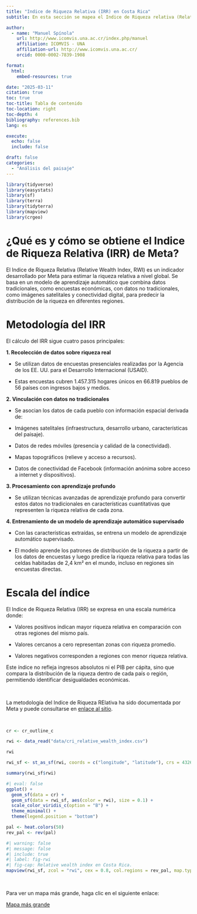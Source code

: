 ```yaml
---
title: "Indice de Riqueza Relativa (IRR) en Costa Rica"
subtitle: En esta sección se mapea el Indice de Riqueza relativa (Relative Wealth Index) en Costa Rica

author:
  - name: "Manuel Spínola"
    url: http://www.icomvis.una.ac.cr/index.php/manuel
    affiliation: ICOMVIS - UNA
    affiliation-url: http://www.icomvis.una.ac.cr/
    orcid: 0000-0002-7839-1908

format:
  html:
    embed-resources: true

date: "2025-03-11"
citation: true
toc: true
toc-title: Tabla de contenido
toc-location: right
toc-depth: 4
bibliography: references.bib
lang: es

execute: 
  echo: false
  include: false

draft: false
categories:
  - "Análisis del paisaje"
---
```


```r
library(tidyverse)
library(easystats)
library(sf)
library(terra)
library(tidyterra)
library(mapview)
library(crgeo)
```

# ¿Qué es y cómo se obtiene el Indice de Riqueza Relativa (IRR) de Meta?

El Indice de Riqueza Relativa (Relative Wealth Index, RWI) es un indicador desarrollado por Meta para estimar la riqueza relativa a nivel global. Se basa en un modelo de aprendizaje automático que combina datos tradicionales, como encuestas económicas, con datos no tradicionales, como imágenes satelitales y conectividad digital, para predecir la distribución de la riqueza en diferentes regiones.

# Metodología del IRR

El cálculo del IRR sigue cuatro pasos principales:

**1. Recolección de datos sobre riqueza real**

-   Se utilizan datos de encuestas presenciales realizadas por la Agencia de los EE. UU. para el Desarrollo Internacional (USAID).

-   Estas encuestas cubren 1.457.315 hogares únicos en 66.819 pueblos de 56 países con ingresos bajos y medios.

**2. Vinculación con datos no tradicionales**

-   Se asocian los datos de cada pueblo con información espacial derivada de:

-   Imágenes satelitales (infraestructura, desarrollo urbano, características del paisaje).

-   Datos de redes móviles (presencia y calidad de la conectividad).

-   Mapas topográficos (relieve y acceso a recursos).

-   Datos de conectividad de Facebook (información anónima sobre acceso a internet y dispositivos).

**3. Procesamiento con aprendizaje profundo**

-   Se utilizan técnicas avanzadas de aprendizaje profundo para convertir estos datos no tradicionales en características cuantitativas que representen la riqueza relativa de cada zona.

**4. Entrenamiento de un modelo de aprendizaje automático supervisado**

-   Con las características extraídas, se entrena un modelo de aprendizaje automático supervisado.

-   El modelo aprende los patrones de distribución de la riqueza a partir de los datos de encuestas y luego predice la riqueza relativa para todas las celdas habitadas de 2,4 km² en el mundo, incluso en regiones sin encuestas directas.

# Escala del índice

El Indice de Riqueza Relativa (IRR) se expresa en una escala numérica donde:

-   Valores positivos indican mayor riqueza relativa en comparación con otras regiones del mismo país.

-   Valores cercanos a cero representan zonas con riqueza promedio.

-   Valores negativos corresponden a regiones con menor riqueza relativa.

Este índice no refleja ingresos absolutos ni el PIB per cápita, sino que compara la distribución de la riqueza dentro de cada país o región, permitiendo identificar desigualdades económicas.

\

La metodología del Indice de Riqueza RElativa ha sido documentada por Meta y puede consultarse en [enlace al sitio](https://dataforgood.facebook.com/dfg/tools/relative-wealth-index#accessdata).

\

```r
cr <- cr_outline_c
```

```r
rwi <- data_read("data/cri_relative_wealth_index.csv")
```

```r
rwi
```

```r
rwi_sf <- st_as_sf(rwi, coords = c("longitude", "latitude"), crs = 4326) 
```

```r
summary(rwi_sf$rwi)
```

```r
#| eval: false
ggplot() +
  geom_sf(data = cr) +
  geom_sf(data = rwi_sf, aes(color = rwi), size = 0.1) +
  scale_color_viridis_c(option = "B") +
  theme_minimal() +
  theme(legend.position = "bottom")
```

```r
pal <- heat.colors(50)
rev_pal <- rev(pal)
```

```r
#| warning: false
#| message: false
#| include: true
#| label: fig-rwi
#| fig-cap: Relative wealth index en Costa Rica.
mapview(rwi_sf, zcol = "rwi", cex = 0.8, col.regions = rev_pal, map.types = "CartoDB.DarkMatter", layer.name = "Relative Wealth Index")
```

\

Para ver un mapa más grande, haga clic en el siguiente enlace:

[Mapa más grande](https://studio.foursquare.com/map/public/bf3f4cf2-6933-4e91-bcb5-591c33101391)
